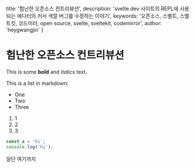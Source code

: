   title: '험난한 오픈소스 컨트리뷰션',
  description: 'svelte.dev 사이트의 REPL에 사용되는 에디터의 커서 색깔 버그를 수정하는 이야기',
  keywords: '오픈소스, 스벨트, 스벨트킷, 코드미러, open source, svelte, sveltekit, codemirror',
  author: 'heygwangjin'
}

# 험난한 오픈소스 컨트리뷰션


This is some **bold** and _italics_ text.

This is a list in markdown:

- One
- Two
- Three

1. 1
2. 2
3. 3


```js
const a = 'hi';
console.log('hi');
```

일단 여기까지
